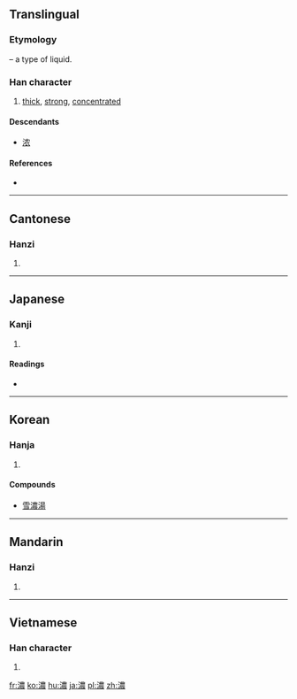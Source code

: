 {{also|浓}}
==Translingual==
{{zh-hanzi-box|[[浓]]|濃}}

===Etymology===
{{Han compound|水|alt1=氵|t1=water|農|ls=psc|c1=s|c2=p}} – a type of liquid.

===Han character===
{{Han char|rn=85|rad=水|as=13|sn=16|four=3513<sub>2</sub>|canj=水廿田女 (ETWV)}}

# [[thick]], [[strong]], [[concentrated]]

====Descendants====
* [[浓]]

====References====
* {{Han ref|kx=0654.210|dkj=18442|dj=1064.180|hdz=31756.030|uh=6FC3|ud=28611|bh=BF40|bd=48960}}

----

==Cantonese==

===Hanzi===
{{yue-hanzi|jyut=nung4|y=nung4|sim=浓}}

# {{defn|lang=yue|sort=水13}}

----

==Japanese==

===Kanji===
{{ja-kanji|grade=c|rs=水13}}

# {{defn|lang=ja|sort=水13}}

====Readings====
* {{ja-readings|on=[[のう]] (nō), [[じょう]] (jō)|kun=[[こい]] (koi), [[こまやか]] (komayaka)}}

----

==Korean==

===Hanja===
{{ko-hanja|hangeul=농|eumhun=짙을 농|rv=nong|mr=nong|y=nong}}

# {{defn|lang=ko|sort=水13}}

====Compounds====
* [[雪濃湯]]

----

==Mandarin==

===Hanzi===
{{cmn-hanzi|sim=浓|pin=[[nóng]] ([[nong2]]), [[wō]] ([[wo1]])|wg=nung<sup>2</sup>, wo<sup>1</sup>}}

# {{defn|lang=cmn|sort=水13}}

----

==Vietnamese==

===Han character===
{{vi-hantu|[[nùng]], [[nống]], [[nồng]], [[nông]]|rs=水13}}

# {{defn|lang=vi|sort=水13}}

[[fr:濃]]
[[ko:濃]]
[[hu:濃]]
[[ja:濃]]
[[pl:濃]]
[[zh:濃]]